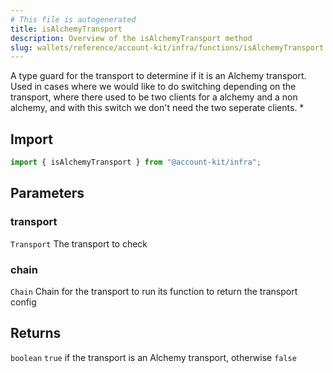 ```yaml
---
# This file is autogenerated
title: isAlchemyTransport
description: Overview of the isAlchemyTransport method
slug: wallets/reference/account-kit/infra/functions/isAlchemyTransport
---
```


A type guard for the transport to determine if it is an Alchemy transport.
Used in cases where we would like to do switching depending on the transport, where there used
to be two clients for a alchemy and a non alchemy, and with this switch we don't need the two seperate clients. \*

## Import

```ts
import { isAlchemyTransport } from "@account-kit/infra";
```

## Parameters

### transport

`Transport`
The transport to check

### chain

`Chain`
Chain for the transport to run its function to return the transport config

## Returns

`boolean`
`true` if the transport is an Alchemy transport, otherwise `false`
